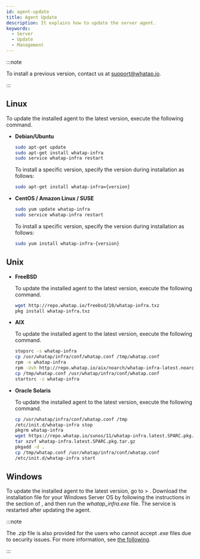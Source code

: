 ```yaml
---
id: agent-update
title: Agent Update
description: It explains how to update the server agent.
keywords:
  - Server
  - Update
  - Management
---
```


:::note

To install a previous version, contact us at support@whatap.io.

:::

## Linux

To update the installed agent to the latest version, execute the following command.

- **Debian/Ubuntu**

  ```bash title=SH
  sudo apt-get update
  sudo apt-get install whatap-infra
  sudo service whatap-infra restart
  ```

  To install a specific version, specify the version during installation as follows:

  ```bash
  sudo apt-get install whatap-infra={version}
  ```

- **CentOS / Amazon Linux / SUSE**

  ```bash title=SH
  sudo yum update whatap-infra
  sudo service whatap-infra restart
  ```

  To install a specific version, specify the version during installation as follows:

  ```bash
  sudo yum install whatap-infra-{version}
  ```

## Unix

- **FreeBSD**

  To update the installed agent to the latest version, execute the following command.

  ```bash title=SH
  wget http://repo.whatap.io/freebsd/10/whatap-infra.txz
  pkg install whatap-infra.txz
  ```

- **AIX** 

  To update the installed agent to the latest version, execute the following command. 

  ```bash
  stopsrc -s whatap-infra
  cp /usr/whatap/infra/conf/whatap.conf /tmp/whatap.conf
  rpm -e whatap-infra
  rpm -Uvh http://repo.whatap.io/aix/noarch/whatap-infra-latest.noarch.rpm
  cp /tmp/whatap.conf /usr/whatap/infra/conf/whatap.conf
  startsrc -s whatap-infra
  ```

- **Oracle Solaris** 

  To update the installed agent to the latest version, execute the following command. 

  ```bash
  cp /usr/whatap/infra/conf/whatap.conf /tmp
  /etc/init.d/whatap-infra stop
  pkgrm whatap-infra
  wget https://repo.whatap.io/sunos/11/whatap-infra.latest.SPARC.pkg.tar.gz
  tar xzvf whatap-infra.latest.SPARC.pkg.tar.gz
  pkgadd -d .
  cp /tmp/whatap.conf /usr/whatap/infra/conf/whatap.conf
  /etc/init.d/whatap-infra start
  ```

## Windows

To update the installed agent to the latest version, go to <Cmdname sid="side_management" className="uitext" /> > <Cmdname sid="side_agentInstall" className="uitext" />. Download the installation file for your Windows Server OS by following the instructions in the <Cmdname sid="server_installAgent_win_download" className="uitext" /> section of <Cmdname sid="agent-setup-guide" className="uitext" />, and then run the _whatap_infra.exe_ file. The service is restarted after updating the agent.

:::note

The _.zip_ file is also provided for the users who cannot accept _.exe_ files due to security issues. For more information, see [the following](../server/server-os/server-windows).

:::
